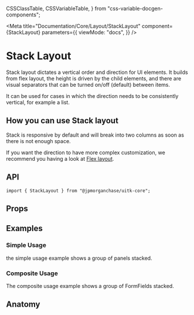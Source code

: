   CSSClassTable,
  CSSVariableTable,
} from "css-variable-docgen-components";

<Meta
  title="Documentation/Core/Layout/StackLayout"
  component={StackLayout}
  parameters={{
    viewMode: "docs",
  }}
/>

# Stack Layout

Stack layout dictates a vertical order and direction for UI elements.
It builds from flex layout, the height is driven by the child elements, and there are visual separators that can be turned on/off (default) between items.

It can be used for cases in which the direction needs to be consistently vertical, for example a list.

<Canvas>
  <Story id="core-layout-stacklayout--default-stack-layout" />
</Canvas>

## How you can use Stack layout

Stack is responsive by default and will break into two columns as soon as there is not enough space.

If you want the direction to have more complex customization, we recommend you having a look at [Flex layout](?path=/docs/documentation-core-layout-flexlayout--page).

## API

```
import { StackLayout } from "@jpmorganchase/uitk-core";
```

## Props

<ArgsTable of={StackLayout} />

## Examples

### Simple Usage

the simple usage example shows a group of panels stacked.

<Canvas>
  <Story id="core-layout-stacklayout--stack-layout-simple-usage" />
</Canvas>

### Composite Usage

The composite usage example shows a group of FormFields stacked.

<Canvas>
  <Story id="core-layout-stacklayout--stack-layout-composite" />
</Canvas>

## Anatomy

<Canvas>
  <ComponentAnatomy showControls={false}>
    <StackLayout style={{ border: "dashed 1px black", padding: "1rem" }}>
      <FlexItem style={{ border: "dashed 1px black", padding: "1rem" }} />
      <FlexItem style={{ border: "dashed 1px black", padding: "1rem" }} />
    </StackLayout>
  </ComponentAnatomy>
</Canvas>
